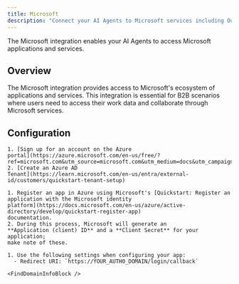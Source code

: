 ```yaml
---
title: Microsoft
description: "Connect your AI Agents to Microsoft services including Outlook, Teams, OneDrive, and more."
---
```



The Microsoft integration enables your AI Agents to access Microsoft applications and services.

## Overview

The Microsoft integration provides access to Microsoft's ecosystem of applications and services. This integration is essential for B2B scenarios where users need to access their work data and collaborate through Microsoft services.

## Configuration

<Steps>
  <Step title="Set up Azure account">

    1. [Sign up for an account on the Azure
    portal](https://azure.microsoft.com/en-us/free/?ref=microsoft.com&utm_source=microsoft.com&utm_medium=docs&utm_campaign=visualstudio)
    2. [Create an Azure AD
    Tenant](https://learn.microsoft.com/en-us/entra/external-id/customers/quickstart-tenant-setup)

  </Step>
  <Step title="Set up app in Microsoft">

    1. Register an app in Azure using Microsoft's [Quickstart: Register an
    application with the Microsoft identity
    platform](https://docs.microsoft.com/en-us/azure/active-directory/develop/quickstart-register-app)
    documentation.
    2. During this process, Microsoft will generate an
    **Application (client) ID** and a **Client Secret** for your application;
    make note of these.

  </Step>
  <Step title="Configure for Auth0">

    1. Use the following settings when configuring your app:
      - Redirect URI: `https://YOUR_AUTH0_DOMAIN/login/callback`

    <FindDomainInfoBlock />

  </Step>
</Steps>

<AddConnectionInAuth0 />

<LearnMore />
